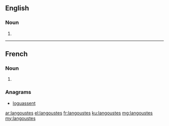 ==English==

===Noun===
{{head|en|plural}}

# {{plural of|langouste|lang=en|nocat=1}}

----

==French==

===Noun===
{{head|fr|plural}} {{f-p}}

# {{plural of|langouste|lang=fr|nocat=1}}

===Anagrams===
* [[loguassent#French|loguassent]]

[[ar:langoustes]]
[[el:langoustes]]
[[fr:langoustes]]
[[ku:langoustes]]
[[mg:langoustes]]
[[my:langoustes]]